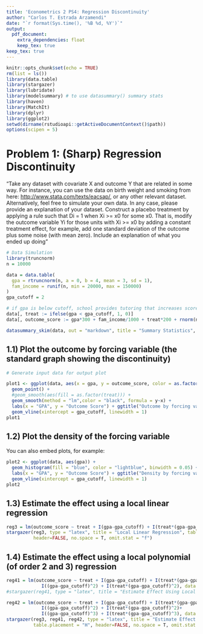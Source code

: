 ```yaml
---
title: 'Econometrics 2 PS4: Regression Discontinuity'
author: "Carlos T. Estrada Arzamendi"
date: "`r format(Sys.time(), '%B %d, %Y')`"
output:
  pdf_document:
    extra_dependencies: float
    keep_tex: true
keep_tex: true
---
```


```r
knitr::opts_chunk$set(echo = TRUE)
rm(list = ls())
library(data.table)
library(stargazer)
library(lubridate)
library(modelsummary) # to use datasummary() summary stats
library(haven)
library(MatchIt)
library(dplyr)
library(ggplot2)
setwd(dirname(rstudioapi::getActiveDocumentContext()$path))
options(scipen = 5)
```

# Problem 1: (Sharp) Regression Discontinuity

"Take any dataset with covariate X and outcome Y that are related in
some way. For instance, you can use the data on birth weight and smoking
from here: <http://www.stata.com/texts/eacsap/>, or any other relevant
dataset. Alternatively, feel free to simulate your own data. In any
case, please provide an explanation of your dataset. Construct a placebo
treatment by applying a rule such that Di = 1 when Xi >= x0 for some x0.
That is, modify the outcome variable Yi for those units with Xi >= x0 by
adding a constant treatment effect, for example, add one standard
deviation of the outcome plus some noise (with mean zero). Include an
explanation of what you ended up doing"

```r
# Data Simulation
library(truncnorm)
n = 10000

data = data.table(
  gpa = rtruncnorm(n, a = 0, b = 4, mean = 3, sd = 1),
  fam_income = runif(n, min = 20000, max = 150000)
)
gpa_cutoff = 2

# if gpa is below cutoff, school provides tutoring that increases score
data[, treat := ifelse(gpa < gpa_cutoff, 1, 0)]
data[, outcome_score := gpa*300 + fam_income/1000 + treat*200 + rnorm(n, mean = 0, sd = 50)]

datasummary_skim(data, out = "markdown", title = "Summary Statistics", histogram = F)


```

## 1.1) Plot the outcome by forcing variable (the standard graph showing the discontinuity)


```r

# Generate input data for output plot

plot1 <- ggplot(data, aes(x = gpa, y = outcome_score, color = as.factor(treat), group = as.factor(treat))) + 
  geom_point() +
  #geom_smooth(aes(fill = as.factor(treat))) +
  geom_smooth(method = "lm",color = "black", formula = y~x) + 
  labs(x = "GPA", y = "Outcome Score") + ggtitle("Outcome by forcing variable") +
  geom_vline(xintercept = gpa_cutoff, linewidth = 1)
plot1

```

## 1.2) Plot the density of the forcing variable

You can also embed plots, for example:

```r
plot2 <- ggplot(data, aes(gpa)) + 
  geom_histogram(fill = "blue", color = "lightblue", binwidth = 0.05) +
  labs(x = "GPA", y = "Outcome Score") + ggtitle("Density by forcing variable") +
  geom_vline(xintercept = gpa_cutoff, linewidth = 1)
plot2
```

## 1.3) Estimate the effect using a local linear regression


```r

reg3 = lm(outcome_score ~ treat + I(gpa-gpa_cutoff) + I(treat*(gpa-gpa_cutoff)) , data = data)
stargazer(reg3, type = "latex", title = "Local Linear Regression", table.placement = "H",
          header=FALSE, no.space = T, omit.stat = "f")

```

## 1.4) Estimate the effect using a local polynomial (of order 2 and 3) regression

```r

reg41 = lm(outcome_score ~ treat + I(gpa-gpa_cutoff) + I(treat*(gpa-gpa_cutoff))+
             I((gpa-gpa_cutoff)^2) + I(treat*(gpa-gpa_cutoff)^2), data = data)
#stargazer(reg41, type = "latex", title = "Estimate Effect Using Local Polynomial of Order 2", table.placement = "H", header=FALSE, no.space = T)

```

```r
reg42 = lm(outcome_score ~ treat + I(gpa-gpa_cutoff) + I(treat*(gpa-gpa_cutoff))+
             I((gpa-gpa_cutoff)^2) + I(treat*(gpa-gpa_cutoff)^2)+
             I((gpa-gpa_cutoff)^3) + I(treat*(gpa-gpa_cutoff)^3), data = data)
stargazer(reg3, reg41, reg42, type = "latex", title = "Estimate Effect Using Local Polynomial of Order 2 and 3",
          table.placement = "H", header=FALSE, no.space = T, omit.stat = "f")
```

